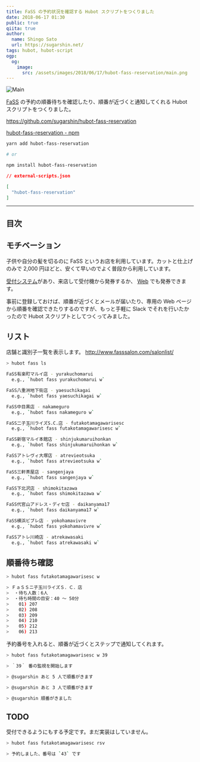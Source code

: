 ```yaml
---
title: FaSS の予約状況を確認する Hubot スクリプトをつくりました
date: 2018-06-17 01:30
public: true
qiita: true
author:
  name: Shingo Sato
  url: https://sugarshin.net/
tags: hubot, hubot-script
ogp:
  og:
    image:
      src: /assets/images/2018/06/17/hubot-fass-reservation/main.png
---
```


![Main](/assets/images/2018/06/17/hubot-fass-reservation/main.png)

[FaSS](http://www.fasssalon.com/) の予約の順番待ちを確認したり、順番が近づくと通知してくれる Hubot スクリプトをつくりました。

https://github.com/sugarshin/hubot-fass-reservation

[hubot-fass-reservation  -  npm](https://www.npmjs.com/package/hubot-fass-reservation)

```bash
yarn add hubot-fass-reservation

# or

npm install hubot-fass-reservation
```

```json
// external-scripts.json

[
  "hubot-fass-reservation"
]
```

***

## 目次

## モチベーション

子供や自分の髪を切るのに FaSS というお店を利用しています。カットと仕上げのみで 2,000 円ほどと、安くて早いのでよく普段から利用しています。

[受付システム](http://www.fasssalon.com/sys/#flow)があり、来店して受付機から発券するか、 [Web](http://www.fasssalon.com/sys/#accept) でも発券できます。

事前に登録しておけば、順番が近づくとメールが届いたり、専用の Web ページから順番を確認できたりするのですが、もっと手軽に Slack でそれを行いたかったので Hubot スクリプトとしてつくってみました。

## リスト

店舗と識別子一覧を表示します。 http://www.fasssalon.com/salonlist/

```bash
> hubot fass ls

FaSS有楽町マルイ店 - yurakuchomarui
  e.g., `hubot fass yurakuchomarui w`

FaSS八重洲地下街店 - yaesuchikagai
  e.g., `hubot fass yaesuchikagai w`

FaSS中目黒店 - nakameguro
  e.g., `hubot fass nakameguro w`

FaSS二子玉川ライズS.C.店 - futakotamagawarisesc
  e.g., `hubot fass futakotamagawarisesc w`

FaSS新宿マルイ本館店 - shinjukumaruihonkan
  e.g., `hubot fass shinjukumaruihonkan w`

FaSSアトレヴィ大塚店 - atrevieotsuka
  e.g., `hubot fass atrevieotsuka w`

FaSS三軒茶屋店 - sangenjaya
  e.g., `hubot fass sangenjaya w`

FaSS下北沢店 - shimokitazawa
  e.g., `hubot fass shimokitazawa w`

FaSS代官山アドレス・ディセ店 - daikanyama17
  e.g., `hubot fass daikanyama17 w`

FaSS横浜ビブレ店 - yokohamavivre
  e.g., `hubot fass yokohamavivre w`

FaSSアトレ川崎店 - atrekawasaki
  e.g., `hubot fass atrekawasaki w`
```

## 順番待ち確認

```bash
> hubot fass futakotamagawarisesc w

> ＦａＳＳニ子玉川ライズＳ．Ｃ．店
>  ・待ち人数：6人
>  ・待ち時間の目安：40 ～ 50分
>  　01) 207
>  　02) 208
>  　03) 209
>  　04) 210
>  　05) 212
>  　06) 213
```

予約番号を入れると、順番が近づくとステップで通知してくれます。

```bash
> hubot fass futakotamagawarisesc w 39

> ｀39｀ 番の監視を開始します

> @sugarshin あと 5 人で順番がきます

> @sugarshin あと 3 人で順番がきます

> @sugarshin 順番がきました
```

## TODO

受付できるようにもする予定です。まだ実装はしていません。

```bash
> hubot fass futakotamagawarisesc rsv

> 予約しました、番号は `43` です
```
